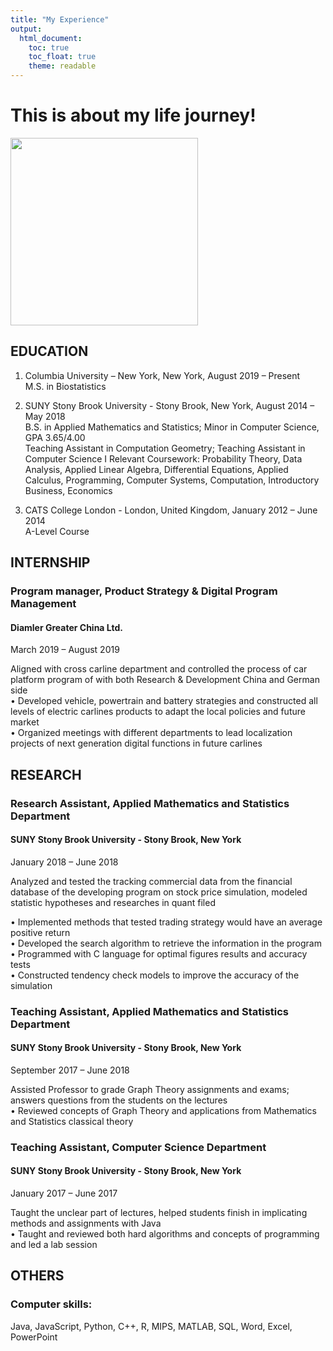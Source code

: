 ```yaml
---
title: "My Experience"
output: 
  html_document:
    toc: true
    toc_float: true
    theme: readable
---
```


# This is about my life journey!

![](images/1977.JPG){hight=600px, width=300px}

## EDUCATION   

1. Columbia University – New York, New York,                                August 2019 – Present  
M.S. in Biostatistics  
  

2. SUNY Stony Brook University - Stony Brook, New York,                     August 2014 – May 2018  
B.S. in Applied Mathematics and Statistics; Minor in Computer Science, GPA 3.65/4.00  
Teaching Assistant in Computation Geometry; Teaching Assistant in Computer Science I  Relevant Coursework: Probability Theory, Data Analysis, Applied Linear Algebra, Differential Equations, Applied Calculus, Programming, Computer Systems, Computation, Introductory Business, Economics
  
3. CATS College London - London, United Kingdom,	                               January 2012 – June 2014  
A-Level Course 

  
  
## INTERNSHIP   
  
### Program manager, Product Strategy & Digital Program Management
#### Diamler Greater China Ltd.   

March 2019 – August 2019 

Aligned with cross carline department and controlled the process of car platform program of with both Research & Development China and German side  
•	Developed vehicle, powertrain and battery strategies and constructed all levels of electric carlines products to adapt the local policies and future market  
•	Organized meetings with different departments to lead localization projects of next generation digital functions in future carlines 

 
 
 
  
## RESEARCH 
  
### Research Assistant, Applied Mathematics and Statistics Department
#### SUNY Stony Brook University - Stony Brook, New York   
  January 2018 – June 2018  
  
Analyzed and tested the tracking commercial data from the financial database of the developing program on stock price simulation, modeled statistic hypotheses and researches in quant filed  

•	Implemented methods that tested trading strategy would have an average positive return  
•	Developed the search algorithm to retrieve the information in the program   
•	Programmed with C language for optimal figures results and accuracy tests  
•	Constructed tendency check models to improve the accuracy of the simulation   
  
    
  
### Teaching Assistant, Applied Mathematics and Statistics Department  
#### SUNY Stony Brook University - Stony Brook, New York                  
  September 2017 – June 2018
  
Assisted Professor to grade Graph Theory assignments and exams; answers questions from the students on the lectures  
•	Reviewed concepts of Graph Theory and applications from Mathematics and Statistics classical theory  


### Teaching Assistant, Computer Science Department  
#### SUNY Stony Brook University - Stony Brook, New York                    
  January 2017 – June 2017  
  
Taught the unclear part of lectures, helped students finish in implicating methods and assignments with Java  
•	Taught and reviewed both hard algorithms and concepts of programming and led a lab session  
  
 
 
  
## OTHERS  
### Computer skills:
Java, JavaScript, Python, C++, R, MIPS, MATLAB, SQL, Word, Excel, PowerPoint




